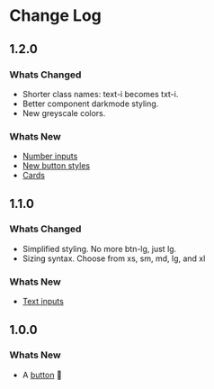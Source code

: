 # Change Log

## 1.2.0

### Whats Changed

- Shorter class names: text-i becomes txt-i.
- Better component darkmode styling.
- New greyscale colors.

### Whats New

- [Number inputs](/docs/Components/Inputs)
- [New button styles](/docs/Components/Buttons)
- [Cards](/docs/Components/Cards)

## 1.1.0

### Whats Changed

- Simplified styling. No more btn-lg, just lg.
- Sizing syntax. Choose from xs, sm, md, lg, and xl

### Whats New

- [Text inputs](/docs/Components/Inputs)

## 1.0.0

### Whats New

- A [button](/docs/Components/Buttons) 🎉

